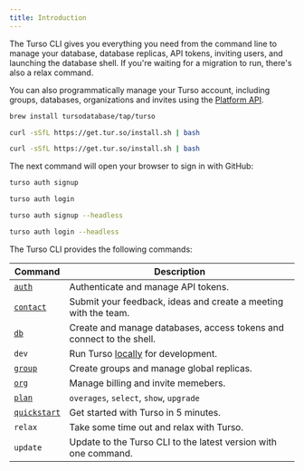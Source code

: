 ```yaml
---
title: Introduction
---
```


The Turso CLI gives you everything you need from the command line to manage your database, database replicas, API tokens, inviting users, and launching the database shell. If you're waiting for a migration to run, there's also a relax command.

You can also programmatically manage your Turso account, including groups, databases, organizations and invites using the [Platform API](/api-reference).

<Steps>

<Step title="Install">

<CodeGroup>

```bash macOS
brew install tursodatabase/tap/turso
```

```bash Linux
curl -sSfL https://get.tur.so/install.sh | bash
```

```bash Windows
curl -sSfL https://get.tur.so/install.sh | bash
```

</CodeGroup>

</Step>

<Step title="Authenticate">

The next command will open your browser to sign in with GitHub:

<CodeGroup>

```bash Signup
turso auth signup
```

```bash Login
turso auth login
```

```bash Signup (WSL)
turso auth signup --headless
```

```bash Login (WSL)
turso auth login --headless
```

</CodeGroup>

</Step>

<Step title="Operate">

The Turso CLI provides the following commands:

| Command                     | Description                                                          |
| --------------------------- | -------------------------------------------------------------------- |
| [`auth`](/cli/auth)         | Authenticate and manage API tokens.                                  |
| [`contact`](/cli/contact)   | Submit your feedback, ideas and create a meeting with the team.      |
| [`db`](/cli/db)             | Create and manage databases, access tokens and connect to the shell. |
| `dev`                       | Run Turso [locally](/local-development) for development.             |
| [`group`](/cli/group)       | Create groups and manage global replicas.                            |
| [`org`](/cli/org)           | Manage billing and invite memebers.                                  |
| [`plan`](/cli/plan)         | `overages`, `select`, `show`, `upgrade`                              |
| [`quickstart`](/quickstart) | Get started with Turso in 5 minutes.                                 |
| `relax`                     | Take some time out and relax with Turso.                             |
| `update`                    | Update to the Turso CLI to the latest version with one command.      |

</Step>

</Steps>
